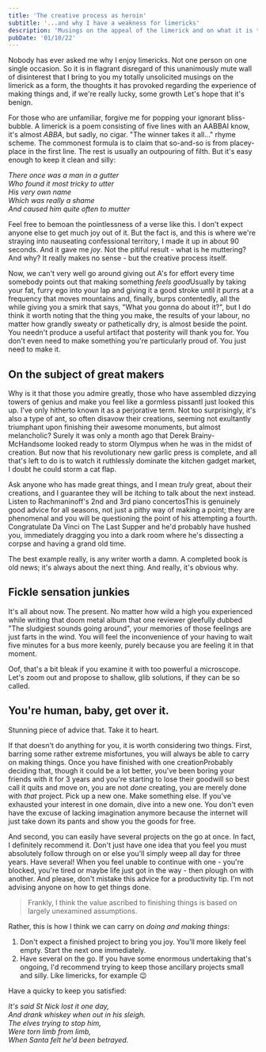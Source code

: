```yaml
---
title: 'The creative process as heroin'
subtitle: '...and why I have a weakness for limericks'
description: 'Musings on the appeal of the limerick and on what it is to make things'
pubDate: '01/10/22'
---
```


Nobody has ever asked me why I enjoy limericks. Not one person on one single
occasion. So it is in flagrant disregard of this unanimously mute wall of disinterest that
I bring to you my totally unsolicited musings on the limerick as a form, the thoughts it has
provoked regarding the experience of making things and, if we're really lucky, some growth
<MarginNote id={1}>Let's hope that it's benign</MarginNote>.

For those who are unfamiliar, forgive me for popping your ignorant bliss-bubble. A
limerick is a poem consisting of five lines with an AABBA<MarginNote id={2}>I know, it's
almost <em>ABBA</em>, but sadly, no cigar. "The winner takes it all..."</MarginNote> rhyme
scheme. The commonest formula is to claim that so-and-so is from placey-place in the first
line. The rest is usually an outpouring of filth. But it's easy enough to keep it clean
and silly:

_There once was a man in a gutter_  
_Who found it most tricky to utter_  
_His very own name_  
_Which was really a shame_  
_And caused him quite often to mutter_

Feel free to bemoan the pointlessness of a verse like this. I don't expect anyone else to
get much joy out of it. But the fact is, and this is where we're straying into nauseating
confessional territory, I made it up in about 90 seconds. And it gave me _joy_. Not the
pitiful result - what is he muttering? And why? It really makes no sense - but the
creative process itself.

Now, we can't very well go around giving out A's for effort every time somebody points out
that making something _feels good_<MarginNote id={3}>Usually by taking your fat, furry ego
into your lap and giving it a good stroke until it purrs at a frequency that moves
mountains and, finally, burps contentedly, all the while giving you a smirk that says,
"What you gonna do about it?"</MarginNote>, but I do think it worth noting that the thing
you make, the results of your labour, no matter how grandly sweaty or pathetically dry, is
almost beside the point. You needn't produce a useful artifact that posterity will thank
you for. You don't even need to make something you're particularly proud of. You just need
to make it.

## On the subject of great makers

Why is it that those you admire greatly, those who have assembled dizzying towers of
genius and make you feel like a gormless pissant<MarginNote id={4}>I just looked this up.
I've only hitherto known it as a perjorative term. Not too surprisingly, it's also a type
of ant</MarginNote>, so often disavow their creations, seeming not exultantly triumphant
upon finishing their awesome monuments, but almost melancholic? Surely it was only a month
ago that Derek Brainy-McHandsome looked ready to storm Olympus when he was in the midst of
creation. But now that his revolutionary new garlic press is complete, and all that's left
to do is to watch it ruthlessly dominate the kitchen gadget market, I doubt he could storm
a cat flap.

Ask anyone who has made great things, and I mean _truly_ great, about their creations, and
I guarantee they will be itching to talk about the next instead. Listen to Rachmaninoff's
2nd and 3rd piano concertos<MarginNote id={5}>This is genuinely good advice for all
seasons, not just a pithy way of making a point; they are phenomenal</MarginNote> and you
will be questioning the point of his attempting a fourth. Congratulate Da Vinci on The
Last Supper and he'd probably have hushed you, immediately dragging you into a dark room
where he's dissecting a corpse and having a grand old time.

The best example really, is any writer worth a damn. A completed book is old news; it's
always about the next thing. And really, it's obvious why.

## Fickle sensation junkies

It's all about now. The present. No matter how wild a high you experienced while writing
that doom metal album that one reviewer gleefully dubbed "The sludgiest sounds going
around", your memories of those feelings are just farts in the wind. You will feel the
inconvenience of your having to wait five minutes for a bus more keenly, purely because
you are feeling it in that moment.

Oof, that's a bit bleak if you examine it with too powerful a microscope. Let's zoom out
and propose to shallow, glib solutions, if they can be so called.

## You're human, baby, get over it.

Stunning piece of advice that. Take it to heart.

If that doesn't do anything for you, it is worth considering two things. First, barring
some rather extreme misfortunes, you will always be able to carry on making things. Once
you have finished with one creation<MarginNote id={6}>Probably deciding that, though it
could be a lot better, you've been boring your friends with it for 3 years and you're
starting to lose their goodwill so best call it quits and move on</MarginNote>, you are
not _done_ creating, you are merely done with _that_ project. Pick up a new one. Make
something else. If you've exhausted your interest in one domain, dive into a new one. You
don't even have the excuse of lacking imagination anymore because the internet will just
take down its pants and show you the goods for free.

And second, you can easily have several projects on the go at once. In fact, I definitely
recommend it. Don't just have one idea that you feel you must absolutely follow through on
or else you'll simply weep all day for three years. Have several! When you feel unable to
continue with one - you're blocked, you're tired or maybe life just got in the way - then
plough on with another. And please, don't mistake this advice for a productivity tip. I'm
not advising anyone on how to get things done.

> Frankly, I think the value ascribed to finishing things is based on largely unexamined
> assumptions.

Rather, this is how I think we can carry on _doing and making things_:

1. Don't expect a finished project to bring you joy. You'll more likely feel empty. Start
   the next one immediately.
2. Have several on the go. If you have some enormous undertaking that's ongoing, I'd
   recommend trying to keep those ancillary projects small and silly. Like limericks, for
   example 😉

Have a quicky to keep you satisfied:

_It's said St Nick lost it one day,_  
_And drank whiskey when out in his sleigh._  
_The elves trying to stop him,_  
_Were torn limb from limb,_  
_When Santa felt he'd been betrayed._
